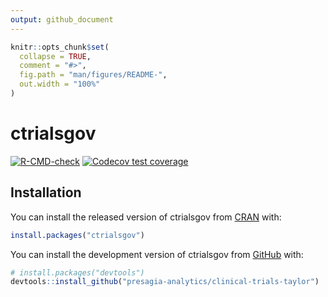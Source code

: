 ```yaml
---
output: github_document
---
```


<!-- README.md is generated from README.Rmd. Please edit that file -->

```r
knitr::opts_chunk$set(
  collapse = TRUE,
  comment = "#>",
  fig.path = "man/figures/README-",
  out.width = "100%"
)
```

# ctrialsgov

<!-- badges: start -->
[![R-CMD-check](https://github.com/presagia-analytics/clinical-trials-taylor/workflows/R-CMD-check/badge.svg)](https://github.com/presagia-analytics/clinical-trials-taylor/actions)
[![Codecov test coverage](https://codecov.io/gh/presagia-analytics/clinical-trials-taylor/branch/main/graph/badge.svg)](https://codecov.io/gh/presagia-analytics/clinical-trials-taylor?branch=main)
<!-- badges: end -->

## Installation

You can install the released version of ctrialsgov from [CRAN](https://CRAN.R-project.org) with:

``` r
install.packages("ctrialsgov")
```

You can install the development version of ctrialsgov
from [GitHub](https://github.com/) with:

``` r
# install.packages("devtools")
devtools::install_github("presagia-analytics/clinical-trials-taylor")
```
